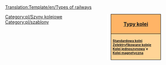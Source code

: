 <noinclude>[[Translation:Template/en/Types of railways]]{{en/-}}</noinclude><div style="float:right; padding-left:12px; background:#ffffff;">
<div style="width:150px; border:1px solid #000000; background:#ffb466; padding:5px; -moz-border-radius-topleft:5px; -moz-border-radius-topright:5px; font-size: 12pt;">
<center><strong><font size="3">[[Main/en/Types of railway|Typy kolei]]</font></strong></center>
</div>
<div style="width:150px;  border:1px solid black; border-top-width: 0px; background:#ffd496; padding:5px; -moz-border-radius-bottomleft:5px; -moz-border-radius-bottomright:8px; font-size: 8pt;">
<strong>
[[Main/pl/<!--Railways-->Tory kolejowe|Standardowa kolej]]<br/>
[[Main/pl/<!--Electrified railways-->Zelektryfikowane koleje|Zelektryfikowane koleje]]<br/>
[[Main/en/Monorail|Kolej jednoszynowa]]`e<br/>
[[Main/en/MagLev|Kolej magnetyczna]]
</strong>
</div>
</div>
<includeonly><!--[[Category:en/Railways]]-->[[Category:pl/Szyny kolejowe]]</includeonly><noinclude>[[Category:pl/szablony]]</noinclude>